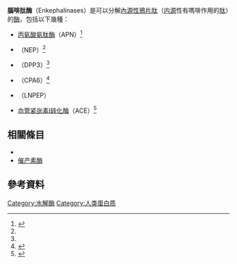 '''腦啡肽酶'''（Enkephalinases）是可以分解[[鴉片類藥物|內源性鴉片肽]]（[[内源|内源]]性有嗎啡作用的[[肽|肽]]）的[[酶|酶]]，包括以下幾種：

* [[丙氨酸氨肽酶|丙氨酸氨肽酶]]（APN）<ref name="pmid18855623">{{Cite journal|title=Enkephalinase inhibitors: potential agents for the management of pain|url=https://pubmed.ncbi.nlm.nih.gov/18855623|last=Thanawala|first=V.|last2=Kadam|first2=V. J.|date=2008-10|journal=Current Drug Targets|issue=10|doi=10.2174/138945008785909356|volume=9|pages=887–894|issn=1873-5592|pmid=18855623|last3=Ghosh|first3=R.}}</ref>
* {{le|中性肽链内切酶|Neutral endopeptidase}}（NEP）<ref name="pmid18855623" />
* {{le|二肽酰氨肽酶III|Dipeptidyl peptidase 3}}（DPP3）<ref name="pmid18855623" />
* {{le|羧肽酶A6|Carboxypeptidase A6}}（CPA6）<ref name="pmid18178555">{{Cite journal|title=Characterization of carboxypeptidase A6, an extracellular matrix peptidase|url=https://pubmed.ncbi.nlm.nih.gov/18178555|last=Lyons|first=Peter J.|last2=Callaway|first2=Myrasol B.|date=2008-03-14|journal=The Journal of Biological Chemistry|issue=11|doi=10.1074/jbc.M707680200|volume=283|pages=7054–7063|issn=0021-9258|pmid=18178555|last3=Fricker|first3=Lloyd D.}}</ref>
* {{le|Leucyl-cystinyl氨肽酶|Leucyl/cystinyl aminopeptidase}}（LNPEP）
* [[血管紧张素Ⅰ转化酶|血管紧张素Ⅰ转化酶]]（ACE）<ref name="pmid20487892">{{Cite journal|title=Separate metabolic pathways for Leu-enkephalin and Met-enkephalin-Arg(6)-Phe(7) degradation by rat striatal synaptosomal membranes|url=https://pubmed.ncbi.nlm.nih.gov/20487892|last=Benuck|first=M.|last2=Berg|first2=M. J.|date=1982|journal=Neurochemistry International|issue=5|doi=10.1016/0197-0186(82)90081-x|volume=4|pages=389–396|issn=0197-0186|pmid=20487892|last3=Marks|first3=N.}}</ref>

==相關條目==
* {{le|腦啡肽酶抑制劑|Enkephalinase inhibitor}}
* [[催产素酶|催产素酶]]

==參考資料==
{{Reflist}}
{{蛋白酶类}}
{{止痛药}}
{{biochem-stub}}
[[Category:水解酶|Category:水解酶]]
[[Category:人类蛋白质|Category:人类蛋白质]]
